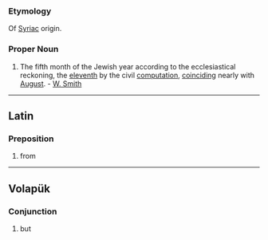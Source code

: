 ===Etymology===
Of [[Syriac]] origin.
===Proper Noun===
#The fifth month of the Jewish year according to the ecclesiastical reckoning, the [[eleventh]] by the civil [[computation]], [[coinciding]] nearly with [[August]]. - [[W. Smith]]
----
==Latin==
===Preposition===
#from
----
==Volapük==
===Conjunction===
#but